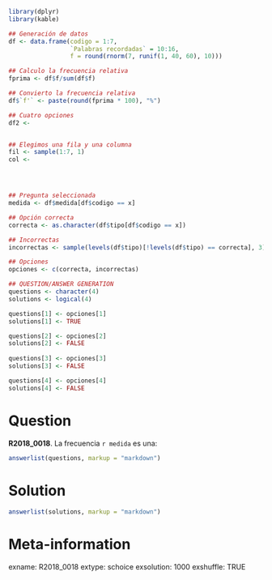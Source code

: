 ```r
library(dplyr)
library(kable)

## Generación de datos
df <- data.frame(codigo = 1:7,
                 `Palabras recordadas` = 10:16,
                 f = round(rnorm(7, runif(1, 40, 60), 10)))

## Calculo la frecuencia relativa
fprima <- df$f/sum(df$f)

## Convierto la frecuencia relativa
df$`f'` <- paste(round(fprima * 100), "%")

## Cuatro opciones
df2 <- 


## Elegimos una fila y una columna
fil <- sample(1:7, 1)
col <- 




## Pregunta seleccionada
medida <- df$medida[df$codigo == x]

## Opción correcta
correcta <- as.character(df$tipo[df$codigo == x])

## Incorrectas
incorrectas <- sample(levels(df$tipo)[!levels(df$tipo) == correcta], 3)

## Opciones
opciones <- c(correcta, incorrectas)

## QUESTION/ANSWER GENERATION
questions <- character(4)
solutions <- logical(4)

questions[1] <- opciones[1]
solutions[1] <- TRUE

questions[2] <- opciones[2]
solutions[2] <- FALSE
    
questions[3] <- opciones[3]
solutions[3] <- FALSE

questions[4] <- opciones[4]
solutions[4] <- FALSE
```
Question
========
**R2018_0018**. La frecuencia `r medida` es una:  

```r
answerlist(questions, markup = "markdown")
```
  
Solution
========

```r
answerlist(solutions, markup = "markdown")
```

Meta-information
================
exname: R2018_0018
extype: schoice
exsolution: 1000
exshuffle: TRUE